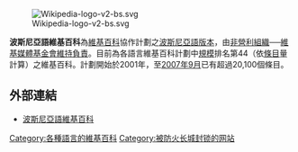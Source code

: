 [[File:Wikipedia-logo-v2-bs.svg|right]]

'''波斯尼亞語維基百科'''為[[維基百科|維基百科]]協作計劃之[[波斯尼亞語|波斯尼亞語]][[版本|版本]]，由[[非營利組織|非營利組織]]──[[維基媒體基金會|維基媒體基金會]][[維持|維持]][[負責|負責]]。目前為各語言維基百科計劃中[[規模|規模]]排名第44（依[[條目|條目]]量計算）之維基百科。計劃開始於2001年，至[[2007年9月|2007年9月]]已有超過20,100個條目。

==外部連結==
* [https://bs.wikipedia.org/wiki/Početna_strana 波斯尼亞語維基百科] {{Wayback|url=https://bs.wikipedia.org/wiki/Po%C4%8Detna_strana |date=20220105033255 }}

{{Wikipedia-stub}}

{{Wikipedia Editions}}

[[Category:各種語言的維基百科|Category:各種語言的維基百科]]
[[Category:被防火长城封锁的网站|Category:被防火长城封锁的网站]]